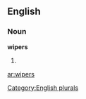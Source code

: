 
==English==

===Noun===
'''wipers'''

# {{plural of|[[wiper]]}}

[[Category:English plurals]]

[[ar:wipers]]